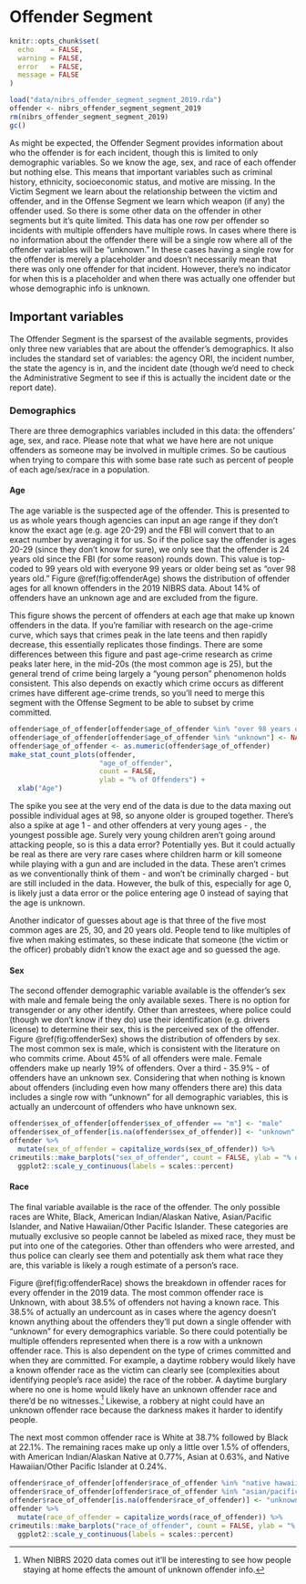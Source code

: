 # Offender Segment

```r
knitr::opts_chunk$set(
  echo    = FALSE,
  warning = FALSE,
  error   = FALSE,
  message = FALSE
)
```

```r
load("data/nibrs_offender_segment_segment_2019.rda")
offender <- nibrs_offender_segment_segment_2019
rm(nibrs_offender_segment_segment_2019)
gc()
```

As might be expected, the Offender Segment provides information about who the offender is for each incident, though this is limited to only demographic variables. So we know the age, sex, and race of each offender but nothing else. This means that important variables such as criminal history, ethnicity, socioeconomic status, and motive are missing. In the Victim Segment we learn about the relationship between the victim and offender, and in the Offense Segment we learn which weapon (if any) the offender used. So there is some other data on the offender in other segments but it's quite limited. This data has one row per offender so incidents with multiple offenders have multiple rows. In cases where there is no information about the offender there will be a single row where all of the offender variables will be "unknown." In these cases having a single row for the offender is merely a placeholder and doesn't necessarily mean that there was only one offender for that incident. However, there's no indicator for when this is a placeholder and when there was actually one offender but whose demographic info is unknown.

## Important variables

The Offender Segment is the sparsest of the available segments, provides only three new variables that are about the offender's demographics. It also includes the standard set of variables: the agency ORI, the incident number, the state the agency is in, and the incident date (though we'd need to check the Administrative Segment to see if this is actually the incident date or the report date).

### Demographics

There are three demographics variables included in this data: the offenders' age, sex, and race. Please note that what we have here are not unique offenders as someone may be involved in multiple crimes. So be cautious when trying to compare this with some base rate such as percent of people of each age/sex/race in a population.  

#### Age 

The age variable is the suspected age of the offender. This is presented to us as whole years though agencies can input an age range if they don't know the exact age (e.g. age 20-29) and the FBI will convert that to an exact number by averaging it for us. So if the police say the offender is ages 20-29 (since they don't know for sure), we only see that the offender is 24 years old since the FBI (for some reason) rounds down. This value is top-coded to 99 years old with everyone 99 years or older being set as "over 98 years old." Figure \@ref(fig:offenderAge) shows the distribution of offender ages for all known offenders in the 2019 NIBRS data. About 14% of offenders have an unknown age and are excluded from the figure. 

This figure shows the percent of offenders at each age that make up known offenders in the data. If you're familiar with research on the age-crime curve, which says that crimes peak in the late teens and then rapidly decrease, this essentially replicates those findings. There are some differences between this figure and past age-crime research as crime peaks later here, in the mid-20s (the most common age is 25), but the general trend of crime being largely a "young person" phenomenon holds consistent. This also depends on exactly which crime occurs as different crimes have different age-crime trends, so you'll need to merge this segment with the Offense Segment to be able to subset by crime committed. 

```r

offender$age_of_offender[offender$age_of_offender %in% "over 98 years old"] <- 99
offender$age_of_offender[offender$age_of_offender %in% "unknown"] <- NA
offender$age_of_offender <- as.numeric(offender$age_of_offender)
make_stat_count_plots(offender,
                      "age_of_offender", 
                      count = FALSE,
                      ylab = "% of Offenders") +
  xlab("Age")
```

The spike you see at the very end of the data is due to the data maxing out possible individual ages at 98, so anyone older is grouped together. There's also a spike at age 1 - and other offenders at very young ages - , the youngest possible age. Surely very young children aren't going around attacking people, so is this a data error? Potentially yes. But it could actually be real as there are very rare cases where children harm or kill someone while playing with a gun and are included in the data. These aren't crimes as we conventionally think of them - and won't be criminally charged - but are still included in the data. However, the bulk of this, especially for age 0, is likely just a data error or the police entering age 0 instead of saying that the age is unknown.    

Another indicator of guesses about age is that three of the five most common ages are 25, 30, and 20 years old. People tend to like multiples of five when making estimates, so these indicate that someone (the victim or the officer) probably didn't know the exact age and so guessed the age. 

#### Sex

The second offender demographic variable available is the offender's sex with male and female being the only available sexes. There is no option for transgender or any other identify. Other than arrestees, where police could (though we don't know if they do) use their identification (e.g. drivers license) to determine their sex, this is the perceived sex of the offender. Figure \@ref(fig:offenderSex) shows the distribution of offenders by sex. The most common sex is male, which is consistent with the literature on who commits crime. About 45% of all offenders were male. Female  offenders make up nearly 19% of offenders. Over a third - 35.9% - of offenders have an unknown sex. Considering that when nothing is known about offenders (including even how many offenders there are) this data includes a single row with "unknown" for all demographic variables, this is actually an undercount of offenders who have unknown sex. 

```r
offender$sex_of_offender[offender$sex_of_offender == "m"] <- "male"
offender$sex_of_offender[is.na(offender$sex_of_offender)] <- "unknown"
offender %>%
  mutate(sex_of_offender = capitalize_words(sex_of_offender)) %>%
crimeutils::make_barplots("sex_of_offender", count = FALSE, ylab = "% of Offenders") +
  ggplot2::scale_y_continuous(labels = scales::percent)
```

#### Race

The final variable available is the race of the offender. The only possible races are White, Black, American Indian/Alaskan Native, Asian/Pacific Islander, and Native Hawaiian/Other Pacific Islander. These categories are mutually exclusive so people cannot be labeled as mixed race, they must be put into one of the categories. Other than offenders who were arrested, and thus police can clearly see them and potentially ask them what race they are, this variable is likely a rough estimate of a person's race.     

Figure \@ref(fig:offenderRace) shows the breakdown in offender races for every offender in the 2019 data. The most common offender race is Unknown, with about 38.5% of offenders not having a known race. This 38.5% of actually an undercount as in cases where the agency doesn't known anything about the offenders they'll put down a single offender with "unknown" for every demographics variable. So there could potentially be multiple offenders represented when there is a row with a unknown offender race. This is also dependent on the type of crimes committed and when they are committed. For example, a daytime robbery would likely have a known offender race as the victim can clearly see (complexities about identifying people's race aside) the race of the robber. A daytime burglary where no one is home would likely have an unknown offender race and there'd be no witnesses.^[When NIBRS 2020 data comes out it'll be interesting to see how people staying at home effects the amount of unknown offender info.] Likewise, a robbery at night could have an unknown offender race because the darkness makes it harder to identify people.

The next most common offender race is White at 38.7% followed by Black at 22.1%. The remaining races make up only a little over 1.5% of offenders, with American Indian/Alaskan Native at 0.77%, Asian at 0.63%, and Native Hawaiian/Other Pacific Islander at 0.24%.

```r
offender$race_of_offender[offender$race_of_offender %in% "native hawaiian or other pacific islander"] <- "native hawaiian/other pacific islander"
offender$race_of_offender[offender$race_of_offender %in% "asian/pacific islander"] <- "asian"
offender$race_of_offender[is.na(offender$race_of_offender)] <- "unknown"
offender %>%
  mutate(race_of_offender = capitalize_words(race_of_offender)) %>%
crimeutils::make_barplots("race_of_offender", count = FALSE, ylab = "% of Offenders") +
  ggplot2::scale_y_continuous(labels = scales::percent)
```


